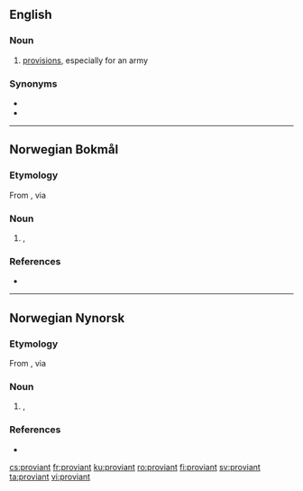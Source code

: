 {{also|Proviant}}
==English==

===Noun===
{{en-noun|-}}

# {{label|en|Scotland}} [[provisions]], especially for an army

===Synonyms===
* {{l|en|provand}}
* {{l|en|provant}}

----
==Norwegian Bokmål==
{{wikipedia|lang=no}}

===Etymology===
From {{etyl|it|nb}} {{m|it|provianda}}, via {{etyl|de|nb}} {{m|de|Proviant}}

===Noun===
{{nb-noun-m1}}

# {{l|en|provisions}}, {{l|en|supplies}} {{qualifier|of food, drink etc.}}

===References===
* {{R:The Bokmål Dictionary}}

----
==Norwegian Nynorsk==

===Etymology===
From {{etyl|it|nn}} {{m|it|provianda}}, via {{etyl|de|nn}} {{m|de|Proviant}}

===Noun===
{{nn-noun-m1}}

# {{l|en|provisions}}, {{l|en|supplies}} {{qualifier|of food, drink etc.}}

===References===
* {{R:The Nynorsk Dictionary}}

[[cs:proviant]]
[[fr:proviant]]
[[ku:proviant]]
[[ro:proviant]]
[[fi:proviant]]
[[sv:proviant]]
[[ta:proviant]]
[[vi:proviant]]